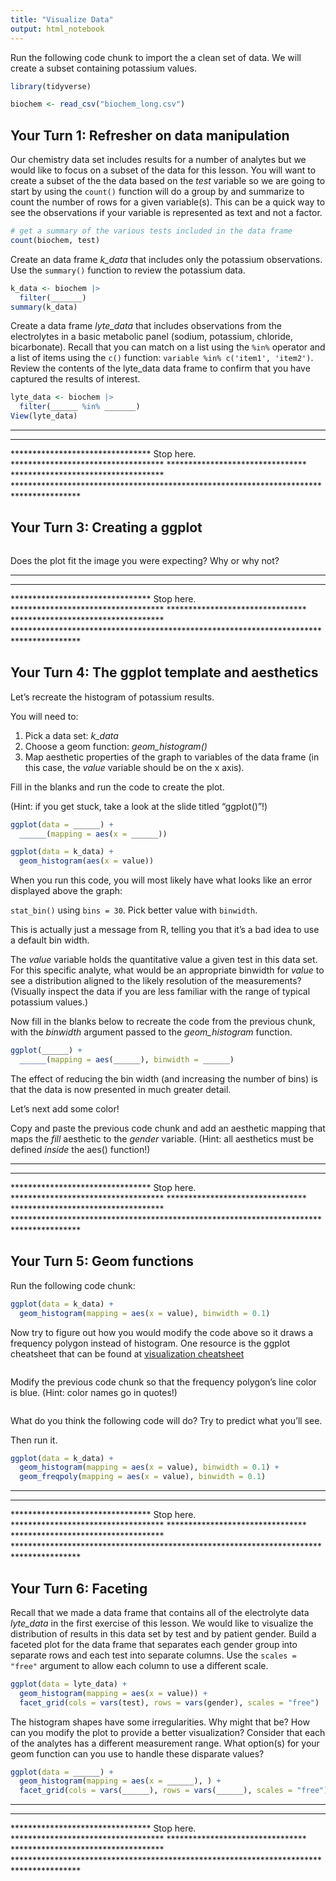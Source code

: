 ```yaml
---
title: "Visualize Data"
output: html_notebook
---
```


Run the following code chunk to import the a clean set of data. We will create a subset containing potassium values.

```r
library(tidyverse)

biochem <- read_csv("biochem_long.csv")
```

## Your Turn 1: Refresher on data manipulation

Our chemistry data set includes results for a number of analytes but we would like to focus on a subset of the data for this lesson. You will want to create a subset of the the data based on the *test* variable so we are going to start by using the `count()` function will do a group by and summarize to count the number of rows for a given variable(s). This can be a quick way to see the observations if your variable is represented as text and not a factor.

```r
# get a summary of the various tests included in the data frame
count(biochem, test)
```

Create an data frame *k_data* that includes only the potassium observations. Use the `summary()` function to review the potassium data.

```r
k_data <- biochem |> 
  filter(_______)
summary(k_data)
```

Create a data frame *lyte_data* that includes observations from the electrolytes in a basic metabolic panel (sodium, potassium, chloride, bicarbonate). Recall that you can match on a list using the `%in%` operator and a list of items using the `c()` function: `variable %in% c('item1', 'item2')`. Review the contents of the lyte_data data frame to confirm that you have captured the results of interest. 

```r
lyte_data <- biochem |> 
  filter(______ %in% _______)
View(lyte_data)
```

***************************************************************************************
********************************                    ***********************************
********************************     Stop here.     ***********************************
********************************                    ***********************************
***************************************************************************************

## Your Turn 3: Creating a ggplot

```r


```

Does the plot fit the image you were expecting? Why or why not?

***************************************************************************************
********************************                    ***********************************
********************************     Stop here.     ***********************************
********************************                    ***********************************
***************************************************************************************

## Your Turn 4: The ggplot template and aesthetics

Let's recreate the histogram of potassium results. 

You will need to:

1. Pick a data set: *k_data*
2. Choose a geom function: *geom_histogram()*
3. Map aesthetic properties of the graph to variables of the data frame (in this case, the *value* variable should be on the x axis).

Fill in the blanks and run the code to create the plot.

(Hint: if you get stuck, take a look at the slide titled "ggplot()"!)

```r
ggplot(data = ______) +
  ______(mapping = aes(x = ______))
```

```r
ggplot(data = k_data) +
  geom_histogram(aes(x = value))
```

When you run this code, you will most likely have what looks like an error displayed above the graph:

  `stat_bin()` using `bins = 30`. Pick better value with `binwidth`.

This is actually just a message from R, telling you that it's a bad idea to use a default bin width. 

The *value* variable holds the quantitative value a given test in this data set. For this specific analyte, what would be an appropriate binwidth for *value* to see a distribution aligned to the likely resolution of the measurements? (Visually inspect the data if you are less familiar with the range of typical potassium values.)

Now fill in the blanks below to recreate the code from the previous chunk, with the *binwidth* argument passed to the *geom_histogram* function. 

```r
ggplot(______) +
  ______(mapping = aes(______), binwidth = ______)
```


The effect of reducing the bin width (and increasing the number of bins) is that the data is now presented in much greater detail. 

Let's next add some color!

Copy and paste the previous code chunk and add an aesthetic mapping that maps the *fill* aesthetic to the *gender* variable. (Hint: all aesthetics must be defined *inside* the aes() function!)





***************************************************************************************
********************************                    ***********************************
********************************     Stop here.     ***********************************
********************************                    ***********************************
***************************************************************************************


## Your Turn 5: Geom functions

Run the following code chunk:

```r
ggplot(data = k_data) +
  geom_histogram(mapping = aes(x = value), binwidth = 0.1)
```


Now try to figure out how you would modify the code above so it draws a frequency polygon instead of histogram. One resource is the ggplot cheatsheet that can be found at [visualization cheatsheet](https://github.com/rstudio/cheatsheets/blob/main/data-visualization.pdf)

```r

```




Modify the previous code chunk so that the frequency polygon's line color is blue. (Hint: color names go in quotes!)

```r

```







What do you think the following code will do? Try to predict what you'll see.

Then run it.

```r
ggplot(data = k_data) +
  geom_histogram(mapping = aes(x = value), binwidth = 0.1) +
  geom_freqpoly(mapping = aes(x = value), binwidth = 0.1)
```


***************************************************************************************
********************************                    ***********************************
********************************     Stop here.     ***********************************
********************************                    ***********************************
***************************************************************************************

## Your Turn 6: Faceting

Recall that we made a data frame that contains all of the electrolyte data *lyte_data* in the first exercise of this lesson. We would like to visualize the distribution of results in this data set by test and by patient gender. Build a faceted plot for the data frame that separates each gender group into separate rows and each test into separate columns. Use the `scales = "free"` argument to allow each column to use a different scale.

```r
ggplot(data = lyte_data) +
  geom_histogram(mapping = aes(x = value)) +
  facet_grid(cols = vars(test), rows = vars(gender), scales = "free")
```

The histogram shapes have some irregularities. Why might that be? How can you modify the plot to provide a better visualization? Consider that each of the analytes has a different measurement range. What option(s) for your geom function can you use to handle these disparate values?

```r
ggplot(data = ______) +
  geom_histogram(mapping = aes(x = ______), ) +
  facet_grid(cols = vars(______), rows = vars(______), scales = "free")
```

***************************************************************************************
********************************                    ***********************************
********************************     Stop here.     ***********************************
********************************                    ***********************************
***************************************************************************************